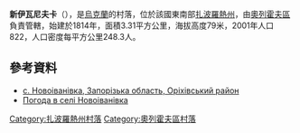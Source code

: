 {{coord|47|47|48|N|35|38|30|E|scale:100000|display=title}}

'''新伊瓦尼夫卡'''（{{lang-uk|Новоіванівка}}），是[[烏克蘭|烏克蘭]]的村落，位於該國東南部[[扎波羅熱州|扎波羅熱州]]，由[[奧列霍夫區|奧列霍夫區]]負責管轄，始建於1814年，面積3.31平方公里，海拔高度79米，2001年人口822，人口密度每平方公里248.3人。

==參考資料==
* [http://w1.c1.rada.gov.ua/pls/z7502/A005?rdat1=27.01.2009&rf7571=12697 с. Новоіванівка, Запорізька область, Оріхівський район]{{dead link|date=2018年3月 |bot=InternetArchiveBot |fix-attempted=yes }}
* [http://weather.in.ua/ua/zaporozhskaja/17624 Погода в селі Новоіванівка] {{Wayback|url=http://weather.in.ua/ua/zaporozhskaja/17624 |date=20111220152804 }}

[[Category:扎波羅熱州村落|Category:扎波羅熱州村落]]
[[Category:奧列霍夫區村落|Category:奧列霍夫區村落]]


{{Zaporizhia-geo-stub}}